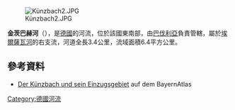 {{Multiple issues|
{{Expand language|1=de|time=2020-08-27T12:29:54+00:00}}
{{Onesource|time=2020-08-27T12:29:54+00:00}}
}}
{{Coord|49|49|39.32|N|9|15|43.69|E|display=title}}
[[Image:Künzbach2.JPG|right]]

'''金茨巴赫河'''（{{lang-de|Künzbach}}），是[[德國|德國]]的河流，位於該國東南部，由[[巴伐利亞|巴伐利亞]]負責管轄，屬於[[埃爾薩瓦河|埃爾薩瓦河]]的右支流，河道全長3.4公里，流域面積6.4平方公里。

==參考資料==
* [http://geoportal.bayern.de/bayernatlas/default?lon=4302731.0&lat=5526732.0&zoom=9&base=951 Der Künzbach und sein Einzugsgebiet]{{Dead link}} auf dem BayernAtlas

{{Germany-geo-stub}}
[[Category:德國河流|Category:德國河流]]